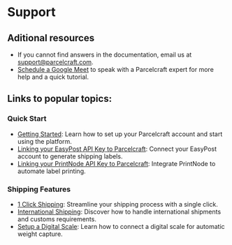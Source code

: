 # Support

## Aditional resources
- If you cannot find answers in the documentation, email us at [support@parcelcraft.com](mailto:support@parcelcraft.com).
- [Schedule a Google Meet](https://calendly.com/parcelcraft/meeting) to speak with a Parcelcraft expert for more help and a quick tutorial.

## Links to popular topics:

### Quick Start
- [Getting Started](/getting-started): Learn how to set up your Parcelcraft account and start using the platform.
- [Linking your EasyPost API Key to Parcelcraft](/getting-started/connect-easypost): Connect your EasyPost account to generate shipping labels.
- [Linking your PrintNode API Key to Parcelcraft](/enable-1-click-shipping/setup-printnode-account): Integrate PrintNode to automate label printing.

### Shipping Features
- [1 Click Shipping](/enable-1-click-shipping): Streamline your shipping process with a single click.
- [International Shipping](/international-shipping): Discover how to handle international shipments and customs requirements.
- [Setup a Digital Scale](/additional-automation/setup-a-digital-scale): Learn how to connect a digital scale for automatic weight capture.
